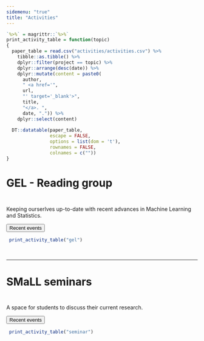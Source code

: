 ```yaml
---
sidemenu: "true"
title: "Activities"
---
```


```r
`%>%` = magrittr::`%>%`
print_activity_table = function(topic)
{
  paper_table = read.csv("activities/activities.csv") %>% 
    tibble::as.tibble() %>%
    dplyr::filter(project == topic) %>%
    dplyr::arrange(desc(date)) %>%
    dplyr::mutate(content = paste0(
      author, 
      " <a href='",
      url,
      "' target='_blank'>",
      title,
      "</a>. ",
      date, ".")) %>%
    dplyr::select(content)
  
  DT::datatable(paper_table,
                escape = FALSE,
                options = list(dom = 't'),
                rownames = FALSE,
                colnames = c(""))
}
```

# GEL - Reading group

<center>
![](./figures/blank.png){width=10px}
</center>

Keeping ourserlves up-to-date with
recent advances in Machine Learning and Statistics.

<div class="toggle"><button>Recent events</button>
```r
 print_activity_table("gel")
```
</div>

<br>

***
  
# SMaLL seminars

<center>
![](./figures/blank.png){width=10px}
</center>

A space for students to discuss their current research.

<div class="toggle"><button>Recent events</button>
```r
 print_activity_table("seminar")
```
</div>
